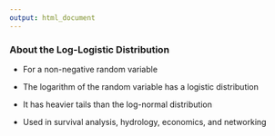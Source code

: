 ```yaml
---
output: html_document
---
```


<h3>About the Log-Logistic Distribution</h3>

- For a non-negative random variable

- The logarithm of the random variable has a logistic distribution

- It has heavier tails than the log-normal distribution

- Used in survival analysis, hydrology, economics, and networking
